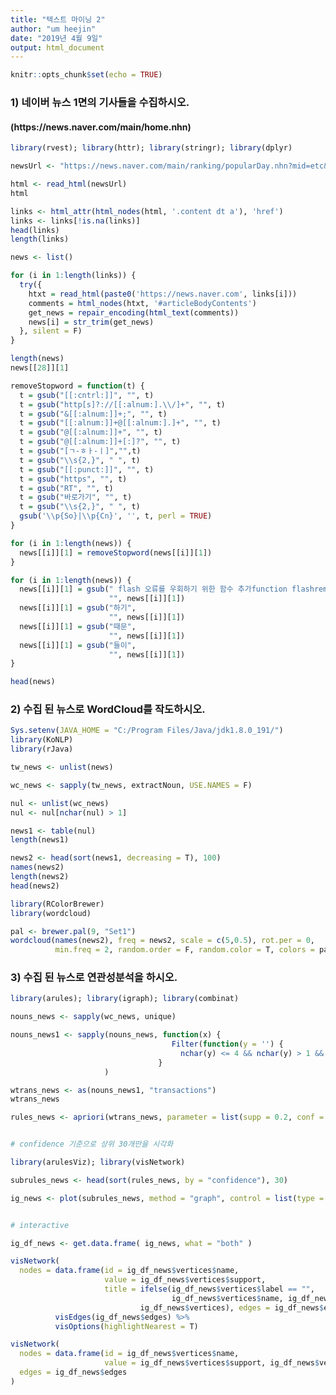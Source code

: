```yaml
---
title: "텍스트 마이닝 2"
author: "um heejin"
date: "2019년 4월 9일"
output: html_document
---
```

```r
knitr::opts_chunk$set(echo = TRUE)
```

### 1) 네이버 뉴스 1면의 기사들을 수집하시오.
#### (https://news.naver.com/main/home.nhn)

```r

library(rvest); library(httr); library(stringr); library(dplyr)

newsUrl <- "https://news.naver.com/main/ranking/popularDay.nhn?mid=etc&sid1=111"

html <- read_html(newsUrl)
html

links <- html_attr(html_nodes(html, '.content dt a'), 'href')
links <- links[!is.na(links)]
head(links)
length(links)

news <- list()

for (i in 1:length(links)) {
  try({
    htxt = read_html(paste0('https://news.naver.com', links[i]))
    comments = html_nodes(htxt, '#articleBodyContents')
    get_news = repair_encoding(html_text(comments))
    news[i] = str_trim(get_news)
  }, silent = F)
}

length(news)
news[[28]][1]

removeStopword = function(t) {
  t = gsub("[[:cntrl:]]", "", t) 
  t = gsub("http[s]?://[[:alnum:].\\/]+", "", t) 
  t = gsub("&[[:alnum:]]+;", "", t)
  t = gsub("[[:alnum:]]+@[[:alnum:].]+", "", t)
  t = gsub("@[[:alnum:]]+", "", t)
  t = gsub("@[[:alnum:]]+[:]?", "", t)
  t = gsub("[ㄱ-ㅎㅏ-ㅣ]","",t) 
  t = gsub("\\s{2,}", " ", t) 
  t = gsub("[[:punct:]]", "", t)  
  t = gsub("https", "", t)
  t = gsub("RT", "", t)
  t = gsub("바로가기", "", t)
  t = gsub("\\s{2,}", " ", t) 
  gsub('\\p{So}|\\p{Cn}', '', t, perl = TRUE)
}

for (i in 1:length(news)) {
  news[[i]][1] = removeStopword(news[[i]][1])
}

for (i in 1:length(news)) {
  news[[i]][1] = gsub(" flash 오류를 우회하기 위한 함수 추가function flashremoveCallback ",
                      "", news[[i]][1])
  news[[i]][1] = gsub("하기",
                      "", news[[i]][1])
  news[[i]][1] = gsub("때문",
                      "", news[[i]][1])
  news[[i]][1] = gsub("들이",
                      "", news[[i]][1])
}

head(news)

```

### 2) 수집 된 뉴스로 WordCloud를 작도하시오.

```r

Sys.setenv(JAVA_HOME = "C:/Program Files/Java/jdk1.8.0_191/")
library(KoNLP)
library(rJava)

tw_news <- unlist(news)

wc_news <- sapply(tw_news, extractNoun, USE.NAMES = F)

nul <- unlist(wc_news)
nul <- nul[nchar(nul) > 1]

news1 <- table(nul)
length(news1)

news2 <- head(sort(news1, decreasing = T), 100)
names(news2)
length(news2)
head(news2)

library(RColorBrewer)
library(wordcloud)

pal <- brewer.pal(9, "Set1")
wordcloud(names(news2), freq = news2, scale = c(5,0.5), rot.per = 0, 
          min.freq = 2, random.order = F, random.color = T, colors = pal)

```

### 3) 수집 된 뉴스로 연관성분석을 하시오.

```r

library(arules); library(igraph); library(combinat)

nouns_news <- sapply(wc_news, unique)

nouns_news1 <- sapply(nouns_news, function(x) {
                                    Filter(function(y = '') { 
                                      nchar(y) <= 4 && nchar(y) > 1 && is.hangul(y) }, x)
                                 }
                     )

wtrans_news <- as(nouns_news1, "transactions")
wtrans_news

rules_news <- apriori(wtrans_news, parameter = list(supp = 0.2, conf = 0.5))


# confidence 기준으로 상위 30개만을 시각화

library(arulesViz); library(visNetwork)

subrules_news <- head(sort(rules_news, by = "confidence"), 30)

ig_news <- plot(subrules_news, method = "graph", control = list(type = "items"))


# interactive

ig_df_news <- get.data.frame( ig_news, what = "both" )

visNetwork(
  nodes = data.frame(id = ig_df_news$vertices$name,
                     value = ig_df_news$vertices$support,
                     title = ifelse(ig_df_news$vertices$label == "", 
                                    ig_df_news$vertices$name, ig_df_news$vertices$label), 
                             ig_df_news$vertices), edges = ig_df_news$edges) %>%
          visEdges(ig_df_news$edges) %>%
          visOptions(highlightNearest = T)

visNetwork(
  nodes = data.frame(id = ig_df_news$vertices$name,
                     value = ig_df_news$vertices$support, ig_df_news$vertices),
  edges = ig_df_news$edges
)

```
